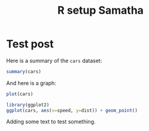 % R setup Samatha

# Test post

Here is a summary of the `cars` dataset:

```r
summary(cars)
```

And here is a graph:

```r
plot(cars)
```

```r
library(ggplot2)
ggplot(cars, aes(x=speed, y=dist)) + geom_point()
```

Adding some text to test something.
